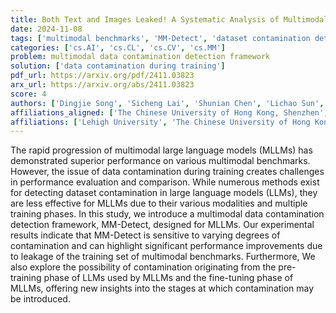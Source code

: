 ```yaml
---
title: Both Text and Images Leaked! A Systematic Analysis of Multimodal LLM Data Contamination
date: 2024-11-08
tags: ['multimodal benchmarks', 'MM-Detect', 'dataset contamination detection', 'data contamination', 'pre-training phase', 'fine-tuning phase', 'multimodal large language models', 'performance evaluation']
categories: ['cs.AI', 'cs.CL', 'cs.CV', 'cs.MM']
problem: multimodal data contamination detection framework
solution: ['data contamination during training']
pdf_url: https://arxiv.org/pdf/2411.03823
arx_url: https://arxiv.org/abs/2411.03823
score: 4
authors: ['Dingjie Song', 'Sicheng Lai', 'Shunian Chen', 'Lichao Sun', 'Benyou Wang']
affiliations_aligned: ['The Chinese University of Hong Kong, Shenzhen', 'The Chinese University of Hong Kong, Shenzhen', 'The Chinese University of Hong Kong, Shenzhen', 'Lehigh University', 'The Chinese University of Hong Kong, Shenzhen']
affiliations: ['Lehigh University', 'The Chinese University of Hong Kong, Shenzhen']
---
```



The rapid progression of multimodal large language models (MLLMs) has demonstrated superior performance on various multimodal benchmarks. However, the issue of data contamination during training creates challenges in performance evaluation and comparison. While numerous methods exist for detecting dataset contamination in large language models (LLMs), they are less effective for MLLMs due to their various modalities and multiple training phases. In this study, we introduce a multimodal data contamination detection framework, MM-Detect, designed for MLLMs. Our experimental results indicate that MM-Detect is sensitive to varying degrees of contamination and can highlight significant performance improvements due to leakage of the training set of multimodal benchmarks. Furthermore, We also explore the possibility of contamination originating from the pre-training phase of LLMs used by MLLMs and the fine-tuning phase of MLLMs, offering new insights into the stages at which contamination may be introduced.
